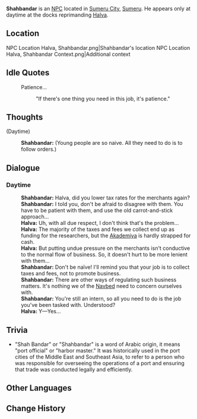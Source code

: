 {{Character Infobox
|type             = NPC
|image            = NPC Shahbandar.png
|region           = Sumeru
|affiliation      = Sumeru Akademiya
|title            = The Navbed
|ancestry         = <!-- Clan/family -->
|father           = 
|mother           = 
|spouse           = 
|sibling          = 
|child            = 
|relative         = 
|voiceEN          = 
|voiceCN          = 
|voiceJP          = 
}}
'''Shahbandar''' is an [[NPC]] located in [[Sumeru City]], [[Sumeru]]. He appears only at daytime at the docks reprimanding [[Halva]].

==Location==
<gallery>
NPC Location Halva, Shahbandar.png|Shahbandar's location
NPC Location Halva, Shahbandar Context.png|Additional context
</gallery>
<!--
==Profile==
''(To be added.)''

===Personality===
''(To be added.)''

===Appearance===
''(To be added.)''

==Quests and Events==
{{Quests and Events}}
-->
==Idle Quotes==
{{Dialogue start}}
: {{DIcon|Idle}} Patience...
:: {{A|VO Shahbandar 01.ogg}} "If there's one thing you need in this job, it's patience."
{{Dialogue end}}

==Thoughts==
{{All Schemes to Know Explanation|name=Shahbandar}}
{{Dialogue start}}
;(Daytime)
:{{A|VO Shahbandar All Schemes to Know 01.ogg}} '''Shahbandar:''' (Young people are so naive. All they need to do is to follow orders.)
{{Dialogue end}}

==Dialogue==
===Daytime===
{{Dialogue start}}
:'''Shahbandar:''' Halva, did you lower tax rates for the merchants again?
:'''Shahbandar:''' I told you, don't be afraid to disagree with them. You have to be patient with them, and use the old carrot-and-stick approach...
:'''Halva:''' Uh, with all due respect, I don't think that's the problem...
:'''Halva:''' The majority of the taxes and fees we collect end up as funding for the researchers, but the [[Akademiya]] is hardly strapped for cash.
:'''Halva:''' But putting undue pressure on the merchants isn't conductive to the normal flow of business. So, it doesn't hurt to be more lenient with them...
:'''Shahbandar:''' Don't be naïve! I'll remind you that your job is to collect taxes and fees, not to promote business.
:'''Shahbandar:''' There are other ways of regulating such business matters. It's nothing we of the [[Navbed]] need to concern ourselves with.
:'''Shahbandar:''' You're still an intern, so all you need to do is the job you've been tasked with. Understood?
:'''Halva:''' Y&mdash;Yes...
{{Dialogue end}}
<!--
==Event Dialogue==
===Event Name===
{{Dialogue start}}
:'''{{subst:PAGENAME}}:'''
{{Dialogue end}}

==Trivia==
* 
-->
==Trivia==
*"Shah Bandar" or "Shahbandar" is a word of Arabic origin, it means "port official" or "harbor master." It was historically used in the port cities of the Middle East and Southeast Asia, to refer to a person who was responsible for overseeing the operations of a port and ensuring that trade was conducted legally and efficiently.

== Other Languages==
{{Other Languages
|default_hidden = 1
|en      = Shahbandar
|zhs     = 沙班达尔
|zhs_rm  = Shābāndá'ěr
|zht     = 沙班達爾
|zht_rm  = Shābāndá'ěr
|ja      = シャフバンダル
|ja_rm   = Shafubandaru
|ko      = 샤반다르
|ko_rm   = Syabandareu
|es      = Shahbandar
|fr      = Shahbandar
|ru      = Шахбандар
|th      = Shahbandar
|vi      = Shahbandar
|de      = Shahbandar
|id      = Shahbandar
|pt      = Shahbandar
|tr      = Shahbandar
|it      = Shahbandar
}}

==Change History==
{{Change History|3.0}}